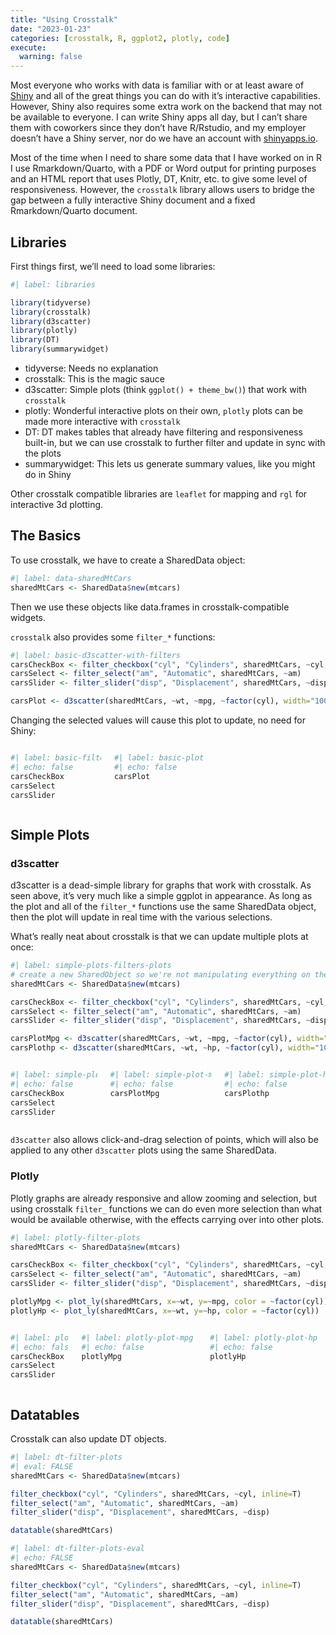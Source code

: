 ```yaml
---
title: "Using Crosstalk"
date: "2023-01-23"
categories: [crosstalk, R, ggplot2, plotly, code]
execute: 
  warning: false
---
```


Most everyone who works with data is familiar with or at least aware of 
  [Shiny](https://shiny.rstudio.com/) and all of the great things you can do
  with it's interactive capabilities. However, Shiny also requires some extra work
  on the backend that may not be available to everyone. I can write Shiny apps
  all day, but I can't share them with coworkers since they don't have R/Rstudio,
  and my employer doesn't have a Shiny server, nor do we have an account with 
  [shinyapps.io](https://www.shinyapps.io/). 
  
Most of the time when I need to share some data that I have worked on in R I use
  Rmarkdown/Quarto, with a PDF or Word output for printing purposes and an HTML
  report that uses Plotly, DT, Knitr, etc. to give some level of responsiveness.
  However, the `crosstalk` library allows users to bridge the gap between
  a fully interactive Shiny document and a fixed Rmarkdown/Quarto document.


## Libraries

First things first, we'll need to load some libraries:

```r
#| label: libraries

library(tidyverse)
library(crosstalk)
library(d3scatter)
library(plotly)
library(DT)
library(summarywidget)

```

 - tidyverse: Needs no explanation
 - crosstalk: This is the magic sauce
 - d3scatter: Simple plots (think `ggplot() + theme_bw()`) that work with `crosstalk`
 - plotly: Wonderful interactive plots on their own, `plotly` plots can be made 
    more interactive with `crosstalk`
 - DT: DT makes tables that already have filtering and responsiveness built-in,
    but we can use crosstalk to further filter and update in sync with the plots
 - summarywidget: This lets us generate summary values, like you might do in Shiny


Other crosstalk compatible libraries are `leaflet` for mapping and `rgl` for 
  interactive 3d plotting.


## The Basics

To use crosstalk, we have to create a SharedData object:
```r
#| label: data-sharedMtCars
sharedMtCars <- SharedData$new(mtcars)
```

Then we use these objects like data.frames in crosstalk-compatible widgets.

`crosstalk` also provides some `filter_*` functions:
```r
#| label: basic-d3scatter-with-filters
carsCheckBox <- filter_checkbox("cyl", "Cylinders", sharedMtCars, ~cyl, inline=T)
carsSelect <- filter_select("am", "Automatic", sharedMtCars, ~am)
carsSlider <- filter_slider("disp", "Displacement", sharedMtCars, ~disp)

carsPlot <- d3scatter(sharedMtCars, ~wt, ~mpg, ~factor(cyl), width="100%")
```

Changing the selected values will cause this plot to update, no need for Shiny:

::: {.columns}

:::: {.column width="30%"}
```r
#| label: basic-filters
#| echo: false
carsCheckBox
carsSelect
carsSlider
```
::::

:::: {.column width="70%"}
```r
#| label: basic-plot
#| echo: false
carsPlot
```
::::

:::




## Simple Plots


### d3scatter

d3scatter is a dead-simple library for graphs that work with crosstalk. As seen
  above, it's very much like a simple ggplot in appearance. As long as the plot
  and all of the `filter_*` functions use the same SharedData object, then the
  plot will update in real time with the various selections.
  

What's really neat about crosstalk is that we can update multiple plots at once:

```r
#| label: simple-plots-filters-plots
# create a new SharedObject so we're not manipulating everything on the page:
sharedMtCars <- SharedData$new(mtcars)

carsCheckBox <- filter_checkbox("cyl", "Cylinders", sharedMtCars, ~cyl, inline=T)
carsSelect <- filter_select("am", "Automatic", sharedMtCars, ~am)
carsSlider <- filter_slider("disp", "Displacement", sharedMtCars, ~disp)

carsPlotMpg <- d3scatter(sharedMtCars, ~wt, ~mpg, ~factor(cyl), width="100%")
carsPlothp <- d3scatter(sharedMtCars, ~wt, ~hp, ~factor(cyl), width="100%")

```

::: {.columns}

:::: {.column width="30%"}
```r
#| label: simple-plots-filters
#| echo: false
carsCheckBox
carsSelect
carsSlider
```
::::

:::: {.column width="35%"}
```r
#| label: simple-plot-mpg
#| echo: false
carsPlotMpg
```
::::

:::: {.column width="35%"}
```r
#| label: simple-plot-hp
#| echo: false
carsPlothp
```
::::

:::

`d3scatter` also allows click-and-drag selection of points, which will also be 
  applied to any other `d3scatter` plots using the same SharedData.


### Plotly

Plotly graphs are already responsive and allow zooming and selection, but using 
  crosstalk `filter_` functions we can do even more selection than what would be
  available otherwise, with the effects carrying over into other plots. 

```r
#| label: plotly-filter-plots
sharedMtCars <- SharedData$new(mtcars)

carsCheckBox <- filter_checkbox("cyl", "Cylinders", sharedMtCars, ~cyl, inline=T)
carsSelect <- filter_select("am", "Automatic", sharedMtCars, ~am)
carsSlider <- filter_slider("disp", "Displacement", sharedMtCars, ~disp)

plotlyMpg <- plot_ly(sharedMtCars, x=~wt, y=~mpg, color = ~factor(cyl))
plotlyHp <- plot_ly(sharedMtCars, x=~wt, y=~hp, color = ~factor(cyl))
```

::: {.columns}

:::: {.column width="20%"}
```r
#| label: plotly-filters
#| echo: false
carsCheckBox
carsSelect
carsSlider
```
::::

:::: {.column width="40%"}
```r
#| label: plotly-plot-mpg
#| echo: false
plotlyMpg 
```
::::

:::: {.column width="40%"}
```r
#| label: plotly-plot-hp
#| echo: false
plotlyHp
```
::::

:::


## Datatables

Crosstalk can also update DT objects.

```r
#| label: dt-filter-plots
#| eval: FALSE
sharedMtCars <- SharedData$new(mtcars)

filter_checkbox("cyl", "Cylinders", sharedMtCars, ~cyl, inline=T)
filter_select("am", "Automatic", sharedMtCars, ~am)
filter_slider("disp", "Displacement", sharedMtCars, ~disp)

datatable(sharedMtCars)
```


```r
#| label: dt-filter-plots-eval
#| echo: FALSE
sharedMtCars <- SharedData$new(mtcars)

filter_checkbox("cyl", "Cylinders", sharedMtCars, ~cyl, inline=T)
filter_select("am", "Automatic", sharedMtCars, ~am)
filter_slider("disp", "Displacement", sharedMtCars, ~disp)

datatable(sharedMtCars)
```
